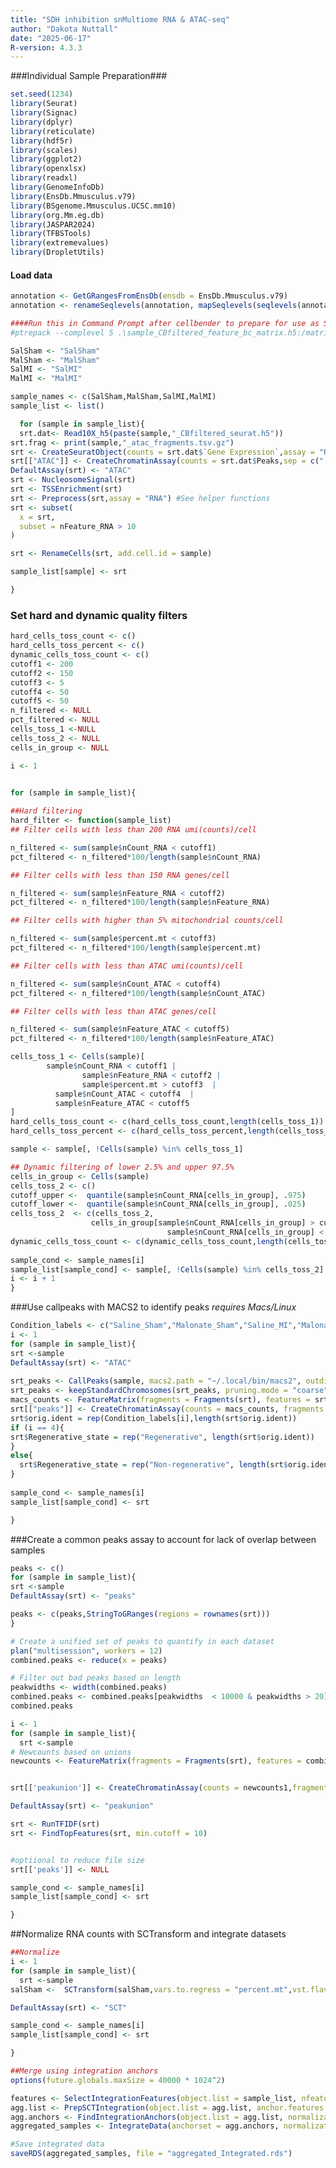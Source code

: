 ---
title: "SDH inhibition snMultiome RNA & ATAC-seq"
author: "Dakota Nuttall"
date: "2025-06-17"
R-version: 4.3.3
---
###Individual Sample Preparation###

```{r echo=TRUE}
set.seed(1234)
library(Seurat)
library(Signac)
library(dplyr)
library(reticulate)
library(hdf5r)
library(scales)
library(ggplot2)
library(openxlsx)
library(readxl)
library(GenomeInfoDb)
library(EnsDb.Mmusculus.v79)
library(BSgenome.Mmusculus.UCSC.mm10)
library(org.Mm.eg.db)
library(JASPAR2024)
library(TFBSTools)
library(extremevalues)
library(DropletUtils)
```
####  Load data  ####

```{r echo=TRUE}
annotation <- GetGRangesFromEnsDb(ensdb = EnsDb.Mmusculus.v79)
annotation <- renameSeqlevels(annotation, mapSeqlevels(seqlevels(annotation), "UCSC"))

####Run this in Command Prompt after cellbender to prepare for use as Seurat object:
#ptrepack --complevel 5 .\sample_CBfiltered_feature_bc_matrix.h5:/matrix sample_CBfiltered_seurat.h5:/matrix

SalSham <- "SalSham"
MalSham <- "MalSham"
SalMI <- "SalMI"
MalMI <- "MalMI"

sample_names <- c(SalSham,MalSham,SalMI,MalMI)
sample_list <- list()

  for (sample in sample_list){
  srt.dat<- Read10X_h5(paste(sample,"_CBfiltered_seurat.h5"))
srt.frag <- print(sample,"_atac_fragments.tsv.gz")
srt <- CreateSeuratObject(counts = srt.dat$`Gene Expression`,assay = "RNA",project = "Adult_snMultiome")
srt[["ATAC"]] <- CreateChromatinAssay(counts = srt.dat$Peaks,sep = c(":", "-"),fragments = srt.frag,annotation = annotation)
DefaultAssay(srt) <- "ATAC"
srt <- NucleosomeSignal(srt)
srt <- TSSEnrichment(srt)
srt <- Preprocess(srt,assay = "RNA") #See helper functions
srt <- subset(
  x = srt,
  subset = nFeature_RNA > 10 
)

srt <- RenameCells(srt, add.cell.id = sample)

sample_list[sample] <- srt

}


```

###  Set hard and dynamic quality filters

```{r echo=TRUE}
hard_cells_toss_count <- c()
hard_cells_toss_percent <- c()
dynamic_cells_toss_count <- c()
cutoff1 <- 200
cutoff2 <- 150
cutoff3 <- 5
cutoff4 <- 50
cutoff5 <- 50
n_filtered <- NULL
pct_filtered <- NULL
cells_toss_1 <-NULL
cells_toss_2 <- NULL
cells_in_group <- NULL

i <- 1


for (sample in sample_list){
  
##Hard filtering  
hard_filter <- function(sample_list)
## Filter cells with less than 200 RNA umi(counts)/cell

n_filtered <- sum(sample$nCount_RNA < cutoff1)
pct_filtered <- n_filtered*100/length(sample$nCount_RNA)

## Filter cells with less than 150 RNA genes/cell

n_filtered <- sum(sample$nFeature_RNA < cutoff2)
pct_filtered <- n_filtered*100/length(sample$nFeature_RNA)

## Filter cells with higher than 5% mitochondrial counts/cell

n_filtered <- sum(sample$percent.mt < cutoff3)
pct_filtered <- n_filtered*100/length(sample$percent.mt)

## Filter cells with less than ATAC umi(counts)/cell

n_filtered <- sum(sample$nCount_ATAC < cutoff4)
pct_filtered <- n_filtered*100/length(sample$nCount_ATAC)

## Filter cells with less than ATAC genes/cell

n_filtered <- sum(sample$nFeature_ATAC < cutoff5)
pct_filtered <- n_filtered*100/length(sample$nFeature_ATAC)

cells_toss_1 <- Cells(sample)[
        sample$nCount_RNA < cutoff1 |
                sample$nFeature_RNA < cutoff2 |
                sample$percent.mt > cutoff3  |
          sample$nCount_ATAC < cutoff4  |
          sample$nFeature_ATAC < cutoff5
]
hard_cells_toss_count <- c(hard_cells_toss_count,length(cells_toss_1)) 
hard_cells_toss_percent <- c(hard_cells_toss_percent,length(cells_toss_1)*100/length(sample$nCount_RNA)) 

sample <- sample[, !Cells(sample) %in% cells_toss_1]

## Dynamic filtering of lower 2.5% and upper 97.5%
cells_in_group <- Cells(sample)
cells_toss_2 <- c()
cutoff_upper <-  quantile(sample$nCount_RNA[cells_in_group], .975)
cutoff_lower <-  quantile(sample$nCount_RNA[cells_in_group], .025)
cells_toss_2  <- c(cells_toss_2,
                  cells_in_group[sample$nCount_RNA[cells_in_group] > cutoff_upper |
                                   sample$nCount_RNA[cells_in_group] < cutoff_lower])
dynamic_cells_toss_count <- c(dynamic_cells_toss_count,length(cells_toss_2))
 
sample_cond <- sample_names[i]
sample_list[sample_cond] <- sample[, !Cells(sample) %in% cells_toss_2]
i <- i + 1
}

```
###Use callpeaks with MACS2 to identify peaks *requires Macs/Linux*

```{r echo=TRUE}


Condition_labels <- c("Saline_Sham","Malonate_Sham","Saline_MI","Malonate_MI")
i <- 1
for (sample in sample_list){
srt <-sample
DefaultAssay(srt) <- "ATAC"
  
srt_peaks <- CallPeaks(sample, macs2.path = "~/.local/bin/macs2", outdir = "~/R/x86_64-pc-linux-gnu-library/4.3/cli/shiny/output/sample_Peak")
srt_peaks <- keepStandardChromosomes(srt_peaks, pruning.mode = "coarse")
macs_counts <- FeatureMatrix(fragments = Fragments(srt), features = srt_peaks, cells = colnames(srt))
srt[["peaks"]] <- CreateChromatinAssay(counts = macs_counts, fragments = srt.frag, annotation = annotation)
srt$orig.ident = rep(Condition_labels[i],length(srt$orig.ident))
if (i == 4){
srt$Regenerative_state = rep("Regenerative", length(srt$orig.ident))
}
else{
  srt$Regenerative_state = rep("Non-regenerative", length(srt$orig.ident))
}
  
sample_cond <- sample_names[i]
sample_list[sample_cond] <- srt

}

```

###Create a common peaks assay to account for lack of overlap between samples

```{r echo=TRUE}

peaks <- c()
for (sample in sample_list){
srt <-sample
DefaultAssay(srt) <- "peaks"

peaks <- c(peaks,StringToGRanges(regions = rownames(srt)))
}

# Create a unified set of peaks to quantify in each dataset
plan("multisession", workers = 12)
combined.peaks <- reduce(x = peaks)

# Filter out bad peaks based on length
peakwidths <- width(combined.peaks)
combined.peaks <- combined.peaks[peakwidths  < 10000 & peakwidths > 20]
combined.peaks

i <- 1
for (sample in sample_list){
  srt <-sample
# Newcounts based on unions
newcounts <- FeatureMatrix(fragments = Fragments(srt), features = combined.peaks, cells = colnames(srt))


srt[['peakunion']] <- CreateChromatinAssay(counts = newcounts1,fragments = Fragments(srt),annotation = annotation)

DefaultAssay(srt) <- "peakunion"

srt <- RunTFIDF(srt)
srt <- FindTopFeatures(srt, min.cutoff = 10)


#optiional to reduce file size
srt[['peaks']] <- NULL

sample_cond <- sample_names[i]
sample_list[sample_cond] <- srt

}

```

##Normalize RNA counts with SCTransform and integrate datasets

```{r echo=TRUE}
##Normalize 
i <- 1
for (sample in sample_list){
  srt <-sample
salSham <-  SCTransform(salSham,vars.to.regress = "percent.mt",vst.flavor = "v2", method = "glmGamPoi",variable.features.n = 5000)

DefaultAssay(srt) <- "SCT"

sample_cond <- sample_names[i]
sample_list[sample_cond] <- srt

}

##Merge using integration anchors 
options(future.globals.maxSize = 40000 * 1024^2)

features <- SelectIntegrationFeatures(object.list = sample_list, nfeatures = 5000)
agg.list <- PrepSCTIntegration(object.list = agg.list, anchor.features = features)
agg.anchors <- FindIntegrationAnchors(object.list = agg.list, normalization.method = "SCT", anchor.features = features)
aggregated_samples <- IntegrateData(anchorset = agg.anchors, normalization.method = "SCT")

#Save integrated data
saveRDS(aggregated_samples, file = "aggregated_Integrated.rds")



```
